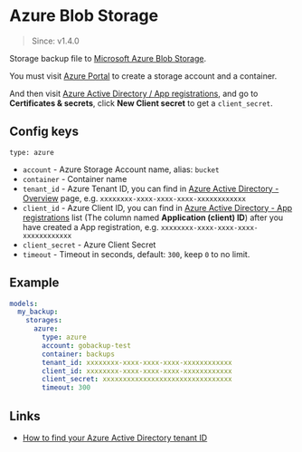 # Azure Blob Storage

> Since: v1.4.0

Storage backup file to [Microsoft Azure Blob Storage](https://azure.microsoft.com/en-us/services/storage/blobs/).

You must visit [Azure Portal](https://portal.azure.com) to create a storage account and a container.

And then visit [Azure Active Directory / App registrations](https://portal.azure.com/#view/Microsoft_AAD_IAM/ActiveDirectoryMenuBlade/~/RegisteredApps), and go to **Certificates & secrets**, click **New Client secret** to get a `client_secret`.

## Config keys

`type: azure`

- `account` - Azure Storage Account name, alias: `bucket`
- `container` - Container name
- `tenant_id` - Azure Tenant ID, you can find in [Azure Active Directory - Overview](https://portal.azure.com/#view/Microsoft_AAD_IAM/ActiveDirectoryMenuBlade/~/Overview) page, e.g. `xxxxxxxx-xxxx-xxxx-xxxx-xxxxxxxxxxxx`
- `client_id` - Azure Client ID, you can find in [Azure Active Directory - App registrations](https://portal.azure.com/#view/Microsoft_AAD_IAM/ActiveDirectoryMenuBlade/~/RegisteredApps) list (The column named **Application (client) ID**) after you have created a App registration, e.g. `xxxxxxxx-xxxx-xxxx-xxxx-xxxxxxxxxxxx`
- `client_secret` - Azure Client Secret
- `timeout` - Timeout in seconds, default: `300`, keep `0` to no limit.

## Example

```yml
models:
  my_backup:
    storages:
      azure:
        type: azure
        account: gobackup-test
        container: backups
        tenant_id: xxxxxxxx-xxxx-xxxx-xxxx-xxxxxxxxxxxx
        client_id: xxxxxxxx-xxxx-xxxx-xxxx-xxxxxxxxxxxx
        client_secret: xxxxxxxxxxxxxxxxxxxxxxxxxxxxxxxx
        timeout: 300
```

## Links

- [How to find your Azure Active Directory tenant ID](https://learn.microsoft.com/en-us/azure/active-directory/fundamentals/active-directory-how-to-find-tenant)
